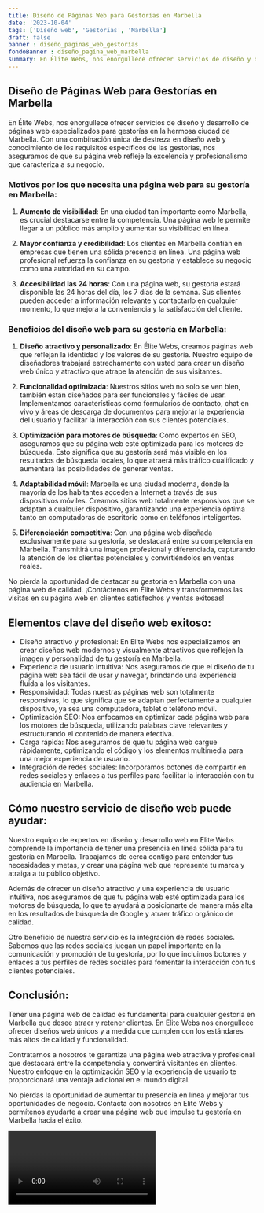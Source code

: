 ```yaml
---
title: Diseño de Páginas Web para Gestorías en Marbella
date: '2023-10-04'
tags: ['Diseño web', 'Gestorías', 'Marbella']
draft: false
banner : diseño_paginas_web_gestorías
fondoBanner : diseño_pagina_web_marbella
summary: En Élite Webs, nos enorgullece ofrecer servicios de diseño y desarrollo de páginas web especializados para gestorías en la hermosa ciudad de Marbella. Con una combinación única de destreza en diseño web y conocimiento de los requisitos específicos de las gestorías, nos aseguramos de que su página web refleje la excelencia y profesionalismo que caracteriza a su negocio.
---
```


## Diseño de Páginas Web para Gestorías en Marbella

En Élite Webs, nos enorgullece ofrecer servicios de diseño y desarrollo de páginas web especializados para gestorías en la hermosa ciudad de Marbella. Con una combinación única de destreza en diseño web y conocimiento de los requisitos específicos de las gestorías, nos aseguramos de que su página web refleje la excelencia y profesionalismo que caracteriza a su negocio.

### Motivos por los que necesita una página web para su gestoría en Marbella:

1. **Aumento de visibilidad**: En una ciudad tan importante como Marbella, es crucial destacarse entre la competencia. Una página web le permite llegar a un público más amplio y aumentar su visibilidad en línea.

2. **Mayor confianza y credibilidad**: Los clientes en Marbella confían en empresas que tienen una sólida presencia en línea. Una página web profesional refuerza la confianza en su gestoría y establece su negocio como una autoridad en su campo.

3. **Accesibilidad las 24 horas**: Con una página web, su gestoría estará disponible las 24 horas del día, los 7 días de la semana. Sus clientes pueden acceder a información relevante y contactarlo en cualquier momento, lo que mejora la conveniencia y la satisfacción del cliente.

### Beneficios del diseño web para su gestoría en Marbella:

1. **Diseño atractivo y personalizado**: En Élite Webs, creamos páginas web que reflejan la identidad y los valores de su gestoría. Nuestro equipo de diseñadores trabajará estrechamente con usted para crear un diseño web único y atractivo que atrape la atención de sus visitantes.

2. **Funcionalidad optimizada**: Nuestros sitios web no solo se ven bien, también están diseñados para ser funcionales y fáciles de usar. Implementamos características como formularios de contacto, chat en vivo y áreas de descarga de documentos para mejorar la experiencia del usuario y facilitar la interacción con sus clientes potenciales.

3. **Optimización para motores de búsqueda**: Como expertos en SEO, aseguramos que su página web esté optimizada para los motores de búsqueda. Esto significa que su gestoría será más visible en los resultados de búsqueda locales, lo que atraerá más tráfico cualificado y aumentará las posibilidades de generar ventas.

4. **Adaptabilidad móvil**: Marbella es una ciudad moderna, donde la mayoría de los habitantes acceden a Internet a través de sus dispositivos móviles. Creamos sitios web totalmente responsivos que se adaptan a cualquier dispositivo, garantizando una experiencia óptima tanto en computadoras de escritorio como en teléfonos inteligentes.

5. **Diferenciación competitiva**: Con una página web diseñada exclusivamente para su gestoría, se destacará entre su competencia en Marbella. Transmitirá una imagen profesional y diferenciada, capturando la atención de los clientes potenciales y convirtiéndolos en ventas reales.

No pierda la oportunidad de destacar su gestoría en Marbella con una página web de calidad. ¡Contáctenos en Élite Webs y transformemos las visitas en su página web en clientes satisfechos y ventas exitosas!

<GifSeo />

<Cta />

## Elementos clave del diseño web exitoso: 

- Diseño atractivo y profesional: En Elite Webs nos especializamos en crear diseños web modernos y visualmente atractivos que reflejen la imagen y personalidad de tu gestoría en Marbella.
- Experiencia de usuario intuitiva: Nos aseguramos de que el diseño de tu página web sea fácil de usar y navegar, brindando una experiencia fluida a los visitantes.
- Responsividad: Todas nuestras páginas web son totalmente responsivas, lo que significa que se adaptan perfectamente a cualquier dispositivo, ya sea una computadora, tablet o teléfono móvil.
- Optimización SEO: Nos enfocamos en optimizar cada página web para los motores de búsqueda, utilizando palabras clave relevantes y estructurando el contenido de manera efectiva.
- Carga rápida: Nos aseguramos de que tu página web cargue rápidamente, optimizando el código y los elementos multimedia para una mejor experiencia de usuario.
- Integración de redes sociales: Incorporamos botones de compartir en redes sociales y enlaces a tus perfiles para facilitar la interacción con tu audiencia en Marbella.

## Cómo nuestro servicio de diseño web puede ayudar:

Nuestro equipo de expertos en diseño y desarrollo web en Elite Webs comprende la importancia de tener una presencia en línea sólida para tu gestoría en Marbella. Trabajamos de cerca contigo para entender tus necesidades y metas, y crear una página web que represente tu marca y atraiga a tu público objetivo.

Además de ofrecer un diseño atractivo y una experiencia de usuario intuitiva, nos aseguramos de que tu página web esté optimizada para los motores de búsqueda, lo que te ayudará a posicionarte de manera más alta en los resultados de búsqueda de Google y atraer tráfico orgánico de calidad.

Otro beneficio de nuestra servicio es la integración de redes sociales. Sabemos que las redes sociales juegan un papel importante en la comunicación y promoción de tu gestoría, por lo que incluimos botones y enlaces a tus perfiles de redes sociales para fomentar la interacción con tus clientes potenciales.

## Conclusión:

Tener una página web de calidad es fundamental para cualquier gestoría en Marbella que desee atraer y retener clientes. En Elite Webs nos enorgullece ofrecer diseños web únicos y a medida que cumplen con los estándares más altos de calidad y funcionalidad.

Contratarnos a nosotros te garantiza una página web atractiva y profesional que destacará entre la competencia y convertirá visitantes en clientes. Nuestro enfoque en la optimización SEO y la experiencia de usuario te proporcionará una ventaja adicional en el mundo digital.

No pierdas la oportunidad de aumentar tu presencia en línea y mejorar tus oportunidades de negocio. Contacta con nosotros en Elite Webs y permítenos ayudarte a crear una página web que impulse tu gestoría en Marbella hacia el éxito.

<Video />

<CtaBot job='Gestorías' city='Marbella'/>

<Gmaps query='Marbella+españa+maps' />